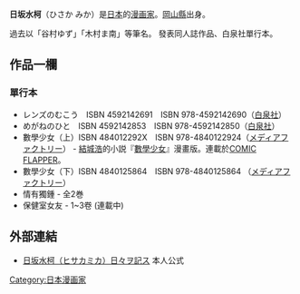{{Japanese|japanese=日坂 水柯|kana=ひさか みか|romaji=Hisaka Mika}}
{{漫画}}
'''日坂水柯'''（ひさか みか）是[[日本|日本]]的[[漫画家|漫画家]]。[[岡山縣|岡山縣]]出身。

過去以「谷村ゆず」「木村ま南」等筆名。
發表同人誌作品、白泉社單行本。

== 作品一欄 ==
<!-- === 連載中 ===-->
=== 單行本 ===
* レンズのむこう　ISBN 4592142691　ISBN 978-4592142690（[[白泉社|白泉社]]）
* めがねのひと　ISBN 4592142853　ISBN 978-4592142850（[[白泉社|白泉社]]）
* 數學少女（上）ISBN 484012292X　ISBN 978-4840122924（[[メディアファクトリー|メディアファクトリー]]） - [[結城浩|結城浩]]的小説『[[數學少女|數學少女]]』漫畫版。連載於[[COMIC_FLAPPER|COMIC FLAPPER]]。
* 數學少女（下）ISBN 4840125864　ISBN 978-4840125864 （[[メディアファクトリー|メディアファクトリー]]）
* 情有獨鍾 - 全2巻 
* 保健室女友 -  1~3卷 (連載中)

== 外部連結 ==
* [http://blog.goo.ne.jp/mrnsk/ 日坂水柯（ヒサカミカ）日々ヲ記ス] {{Wayback|url=http://blog.goo.ne.jp/mrnsk/ |date=20201104154449 }} 本人公式

{{Japan-writer-stub}}

{{DEFAULTSORT:Hisaka Mika}}
[[Category:日本漫画家|Category:日本漫画家]]